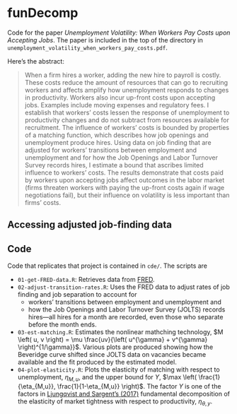 # funDecomp #

Code for the paper 
*Unemployment Volatility: When Workers Pay Costs upon Accepting Jobs*.
The paper is included in the top of the directory in 
`unemployment_volatility_when_workers_pay_costs.pdf`.

Here's the abstract:

> When a firm hires a worker,
>   adding the new hire to payroll is costly.
>   These costs
>   reduce the amount of resources that can go to recruiting workers
>   and affects
>   amplify how unemployment responds to changes in productivity.
>   Workers also incur up-front costs upon accepting jobs.
>   Examples include moving expenses and regulatory fees.
>   I establish that workers' costs
>   lessen the response of unemployment to productivity changes and
>   do not subtract from resources available for recruitment.
>   The influence of workers' costs is bounded by properties of a matching function,
>   which describes how
>   job openings and unemployment produce hires.
>   Using data on job finding that are adjusted
>   for workers' transitions between employment and unemployment and 
>   for how the Job Openings and Labor Turnover Survey records hires,
>   I estimate a bound that ascribes limited influence to workers' costs. 
>   The results demonstrate that costs paid by workers upon accepting jobs
>   affect outcomes in the labor market
>   (firms threaten workers with paying the up-front costs again if wage
>   negotiations fail),
>   but their influence on volatility is less important than firms' costs.

## Accessing adjusted job-finding data ##

## Code ##

Code that replicates that project is contained in `cde/`.
The scripts are

  * `01-get-FRED-data.R`: Retrieves data from [FRED](https://fred.stlouisfed.org/).
  * `02-adjust-transition-rates.R`: Uses the FRED data to adjust rates of 
  job finding and job separation to account for 
      * workers' transitions between employment and unemployment and
      * how the Job Openings and Labor Turnover Survey (JOLTS) records hires---all
	  hires for a month are recorded, 
	  even those who separate before the month ends.
  * `03-est-matching.R`: Estimates the nonlinear mathching technology,
	$M \left( u, v \right) = \mu \frac{uv}{\left( u^{\gamma} + v^{\gamma} \right)^{1/\gamma}}$.   Various plots are produced showing how 
  the Beveridge curve shifted since JOLTS data on vacancies 
  became available and the fit produced by the estimated model.
  * `04-plot-elasticity.R`: Plots the elasticity of matching
  with respect to unemployment, $\eta_{M,u}$, and
  the upper bound for $\Upsilon$,
  $\max \left( \frac{1}{\eta_{M,u}}, \frac{1}{1-\eta_{M,u}} \right)$.
  The factor $\Upsilon$ is one of the factors 
  in [Ljungqvist and Sargent's (2017)](https://www.aeaweb.org/articles?id=10.1257/aer.20150233) fundamental decomposition of the 
  elasticity of market tightness with respect to productivity, $\eta_{\theta,y}$.


